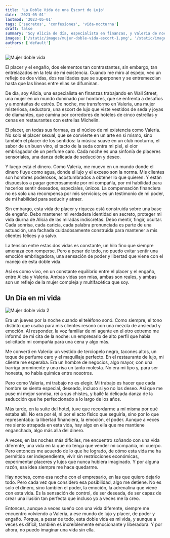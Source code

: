 ```yaml
---
title: 'La Doble Vida de una Escort de Lujo'
date: '2023-05-01'
lastmod: '2023-05-01'
tags: ['secretos', 'confesiones', 'vida-nocturna']
draft: false
summary: 'Soy Alicia de día, especialista en finanzas, y Valeria de noche, una escort de lujo, equilibrando placer, poder y engaño.'
images: ['/static/images/mujer-doble-vida-escort-1.png', '/static/images/mujer-doble-vida-escort-2.png']
authors: ['default']
---
```


![Mujer doble vida](/static/images/mujer-doble-vida-escort-1.png)

El placer y el engaño, dos elementos tan contrastantes, sin embargo, tan entrelazados en la tela de mi existencia. Cuando me miro al espejo, veo un reflejo de dos vidas, dos realidades que se superponen y se entremezclan hasta que las líneas entre ellas se difuminan.

De día, soy Alicia, una especialista en finanzas trabajando en Wall Street, una mujer en un mundo dominado por hombres, que se enfrenta a desafíos y a montañas de estrés. De noche, me transformo en Valeria, una mujer misteriosa, seductora, una escort de lujo que viste vestidos de seda y joyas de diamantes, que camina por corredores de hoteles de cinco estrellas y cenas en restaurantes con estrellas Michelin.

El placer, en todas sus formas, es el núcleo de mi existencia como Valeria. No solo el placer sexual, que se convierte en un arte en sí mismo, sino también el placer de los sentidos: la música suave en un club nocturno, el sabor de un buen vino, el tacto de la seda contra mi piel, el olor embriagador de un perfume caro. Cada noche es una sinfonía de placeres sensoriales, una danza delicada de seducción y deseo.

Y luego está el dinero. Como Valeria, me muevo en un mundo donde el dinero fluye como agua, donde el lujo y el exceso son la norma. Mis clientes son hombres poderosos, acostumbrados a obtener lo que quieren. Y están dispuestos a pagar generosamente por mi compañía, por mi habilidad para hacerlos sentir deseados, especiales, únicos. La compensación financiera no es solo una recompensa por mis servicios; es un testimonio de mi poder, de mi habilidad para seducir y atraer.

Sin embargo, esta vida de placer y riqueza está construida sobre una base de engaño. Debo mantener mi verdadera identidad en secreto, proteger mi vida diurna de Alicia de las miradas indiscretas. Debo mentir, fingir, ocultar. Cada sonrisa, cada caricia, cada palabra pronunciada es parte de una actuación, una fachada cuidadosamente construida para mantener a mis clientes felices y a salvo.

La tensión entre estas dos vidas es constante, un hilo fino que siempre amenaza con romperse. Pero a pesar de todo, no puedo evitar sentir una emoción embriagadora, una sensación de poder y libertad que viene con el manejo de esta doble vida.

Así es como vivo, en un constante equilibrio entre el placer y el engaño, entre Alicia y Valeria. Ambas vidas son mías, ambas son reales, y ambas son un reflejo de la mujer compleja y multifacética que soy.

## Un Día en mi vida

![Mujer doble vida 2](/static/images/mujer-doble-vida-escort-2.png)

Era un jueves por la noche cuando el teléfono sonó. Como siempre, el tono distinto que usaba para mis clientes resonó con una mezcla de ansiedad y emoción. Al responder, la voz familiar de mi agente en el otro extremo me informó de mi cita de la noche: un empresario de alto perfil que había solicitado mi compañía para una cena y algo más.

Me convertí en Valeria: un vestido de terciopelo negro, tacones altos, un toque de perfume caro y el maquillaje perfecto. En el restaurante de lujo, mi cliente me esperaba. Era un hombre de negocios, algo mayor, con una barriga prominente y una risa un tanto molesta. No era mi tipo y, para ser honesta, no había química entre nosotros.

Pero como Valeria, mi trabajo no es elegir. Mi trabajo es hacer que cada hombre se sienta especial, deseado, incluso si yo no los deseo. Así que me puse mi mejor sonrisa, reí a sus chistes, y bailé la delicada danza de la seducción que he perfeccionado a lo largo de los años.

Más tarde, en la suite del hotel, tuve que recordarme a mí misma por qué estaba allí. No era por él, ni por el acto físico que seguiría, sino por lo que representaba: la libertad financiera, la emoción, el poder. Aunque a veces me siento atrapada en esta vida, hay algo en ella que me mantiene enganchada, algo más allá del dinero.

A veces, en las noches más difíciles, me encuentro soñando con una vida diferente, una vida en la que no tenga que vender mi compañía, mi cuerpo. Pero entonces me acuerdo de lo que he logrado, de cómo esta vida me ha permitido ser independiente, vivir sin restricciones económicas, experimentar placeres y lujos que nunca hubiera imaginado. Y por alguna razón, esa idea siempre me hace quedarme.

Hay noches, como esa noche con el empresario, en las que quiero dejarlo todo. Pero cada vez que considero esa posibilidad, algo me detiene. No es solo el dinero, sino también el poder, la emoción, la adrenalina que viene con esta vida. Es la sensación de control, de ser deseada, de ser capaz de crear una ilusión tan perfecta que incluso yo a veces me la creo.

Entonces, aunque a veces sueño con una vida diferente, siempre me encuentro volviendo a Valeria, a ese mundo de lujo y placer, de poder y engaño. Porque, a pesar de todo, esta doble vida es mi vida, y aunque a veces es difícil, también es increíblemente emocionante y liberadora. Y por ahora, no puedo imaginar una vida sin ella.
